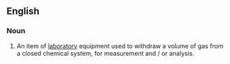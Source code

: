 ==English==
{{wikipedia}}
===Noun===
{{en-noun|head=[[gas]] [[syringe]]}}

# {{context|analytical chemistry}} An item of [[laboratory]] equipment used to withdraw a volume of gas from a closed chemical system, for measurement and / or analysis.